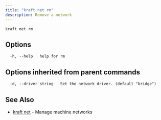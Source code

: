 ```yaml
---
title: "kraft net rm"
description: Remove a network
---
```


```console
kraft net rm
```

## Options

```text
  -h, --help   help for rm
```

## Options inherited from parent commands

```text
  -d, --driver string   Set the network driver. (default "bridge")
```

## See Also

* [kraft net](kraft_net.md)	 - Manage machine networks

